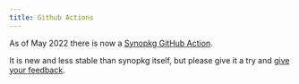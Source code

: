 ```yaml
---
title: Github Actions
---
```


As of May 2022 there is now a [Synopkg GitHub Action](https://github.com/marketplace/actions/synopkg-synchronise-monorepo-dependency-versions).

It is new and less stable than synopkg itself, but please give it a try and [give your feedback](https://github.com/SynoPkg/synopkg-github-action/issues/new).
